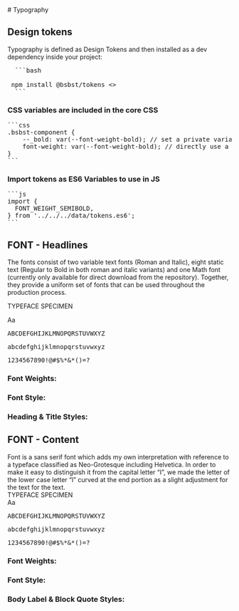
<Meta title="Design System/Typography"/>
<Unstyled>
# Typography

## Design tokens

Typography is defined as Design Tokens and then installed as a dev dependency inside your project:

<pre>
  ```bash 
 
 npm install @bsbst/tokens <>
  ```
</pre>

### CSS variables are included in the core CSS

<pre>
```css
.bsbst-component {
    --_bold: var(--font-weight-bold); // set a private variable
    font-weight: var(--font-weight-bold); // directly use a root variable
}
```
</pre>

### Import tokens as ES6 Variables to use in JS

<pre>
```js
import {
  FONT_WEIGHT_SEMIBOLD,
} from '../../../data/tokens.es6';
```
</pre>

## FONT - Headlines

<div style={{ fontFamily: 'var(--font-family-heading)' }}>
    The fonts consist of two variable text fonts (Roman and Italic), eight static text (Regular to Bold in both roman and italic variants) and one Math font (currently only available for direct download from the repository). Together, they
    provide a uniform set of fonts that can be used throughout the production process.
  
  TYPEFACE SPECIMEN
<div style={{ fontSize: 'var(--size-font-large-03)' }}>Aa</div>
<pre>ABCDEFGHIJKLMNOPQRSTUVWXYZ </pre>
<pre>abcdefghijklmnopqrstuvwxyz</pre>
<pre>1234567890!@#$%*&*()=?</pre>

### Font Weights:

<TokenExample type="weight" />

### Font Style:

<TokenExample type="style" />

### Heading & Title Styles:

<TokenExample type="heading" />

</div>

## FONT - Content

<div style={{ fontFamily: 'var(--font-family-body)' }}>
  <div>
  Font is a sans serif font which adds my own interpretation with reference to a typeface classified as Neo-Grotesque including Helvetica. In order to make it easy to distinguish it from the capital letter “I”, we made the letter of the lower case letter “l” curved at the end portion as a slight adjustment for the text for the text.
  </div>
  <div>TYPEFACE SPECIMEN</div>
<div style={{ fontSize: 'var(--size-font-large-03)' }}>Aa</div>
<pre>ABCDEFGHIJKLMNOPQRSTUVWXYZ </pre>
<pre>abcdefghijklmnopqrstuvwxyz</pre>
<pre>1234567890!@#$%*&*()=?</pre>

### Font Weights:

<TokenExample type="weight" />

### Font Style:

<TokenExample type="style" />

### Body Label & Block Quote Styles:

<TokenExample type="body" />

</div>
</Unstyled>
